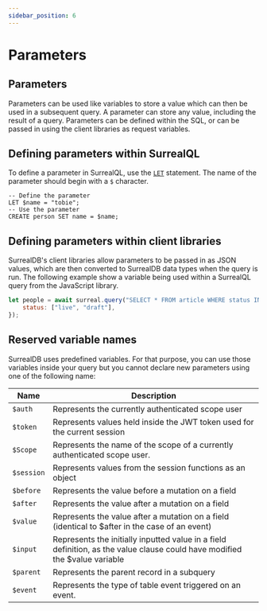 ```yaml
---
sidebar_position: 6
---
```



# Parameters

## Parameters

Parameters can be used like variables to store a value which can then be used in a subsequent query. A parameter can store any value, including the result of a query. Parameters can be defined within the SQL, or can be passed in using the client libraries as request variables.

## Defining parameters within SurrealQL

To define a parameter in SurrealQL, use the [`LET`](../SurrealQL/statements/let) statement. The name of the parameter should begin with a `$` character.

```surql
-- Define the parameter
LET $name = "tobie";
-- Use the parameter
CREATE person SET name = $name;
```

## Defining parameters within client libraries
SurrealDB's client libraries allow parameters to be passed in as JSON values, which are then converted to SurrealDB data types when the query is run. The following example show a variable being used within a SurrealQL query from the JavaScript library.

```javascript
let people = await surreal.query("SELECT * FROM article WHERE status INSIDE $status", {
	status: ["live", "draft"],
});
```

## Reserved variable names
SurrealDB uses predefined variables. For that purpose, you can use those variables inside your query but you cannot declare new parameters using one of the following name:

<table>
    <thead>
        <tr>
            <th colspan="2">Name</th>
            <th>Description</th>
        </tr>
    </thead>  
    <tbody>
        <tr>
            <td colspan="2">
                <code>$auth</code>
            </td>
            <td>
            Represents the currently authenticated scope user
            </td>
        </tr>
        <tr>
            <td colspan="2">
                <code>$token</code>
            </td>
            <td>
                Represents values held inside the JWT token used for the current session
            </td>
        </tr>
        <tr>
            <td colspan="2">
                <code>$Scope</code>
            </td>
            <td>
                Represents the name of the scope of a currently authenticated scope user.
            </td>
        </tr>
        <tr>
            <td colspan="2">
                <code>$session</code>
            </td>
            <td>
                Represents values from the session functions as an object
            </td>
        </tr>
        <tr>
            <td colspan="2">
                <code>$before</code>
            </td>
            <td>
                Represents the value before a mutation on a field
            </td>
        </tr>
        <tr>
            <td colspan="2">
                <code>$after</code>
            </td>
            <td>
                Represents the value after a mutation on a field
            </td>
        </tr>
        <tr>
            <td colspan="2">
                <code>$value</code>
            </td>
            <td>
                Represents the value after a mutation on a field (identical to $after in the case of an event)
            </td>
        </tr>
        <tr>
            <td colspan="2">
                <code>$input</code>
            </td>
            <td>
                Represents the initially inputted value in a field definition, as the value clause could have modified the $value variable
            </td>
        </tr>
        <tr>
            <td colspan="2">
                <code>$parent</code>
            </td>
            <td>
                Represents the parent record in a subquery
            </td>
        </tr>
         <tr>
            <td colspan="2">
                <code>$event</code>
            </td>
            <td>
                Represents the type of table event triggered on an event.
            </td>
        </tr>
    </tbody>
</table>